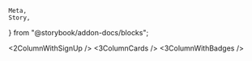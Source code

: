     Meta,
    Story,
} from "@storybook/addon-docs/blocks";


<Meta title="Tailwind UI / Large / BlogSections" />

<Story name="2ColumnWithSignUp">
    <2ColumnWithSignUp />
</Story>

<Story name="3ColumnCards">
    <3ColumnCards />
</Story>

<Story name="3ColumnWithBadges">
    <3ColumnWithBadges />
</Story>
